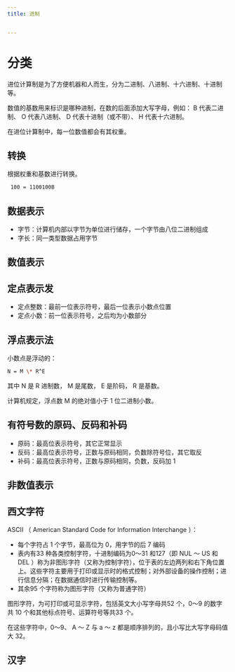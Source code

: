 ```yaml
---
title: 进制


---
```


# 分类

进位计算制是为了方便机器和人而生，分为二进制、八进制、十六进制、十进制等。

数值的基数用来标识是哪种进制，在数的后面添加大写字母，例如： B 代表二进制、 O 代表八进制、 D 代表十进制（或不带）、 H 代表十六进制。

在进位计算制中，每一位数值都会有其权重。

## 转换

根据权重和基数进行转换。

```bash
 100 = 1100100B
```

## 数据表示

- 字节：计算机内部以字节为单位进行储存，一个字节由八位二进制组成
- 字长：同一类型数据占用字节

## 数值表示

## 定点表示发

- 定点整数：最前一位表示符号，最后一位表示小数点位置
- 定点小数：前一位表示符号，之后均为小数部分

## 浮点表示法

小数点是浮动的：

```bash
N = M \* R^E
```

其中 N 是 R 进制数， M 是尾数， E 是阶码， R 是基数。

计算机规定，浮点数 M 的绝对值小于 1 位二进制小数。

## 有符号数的原码、反码和补码

- 原码：最高位表示符号，其它正常显示
- 反码：最高位表示符号，正数与原码相同，负数除符号位，其它取反
- 补码：最高位表示符号，正数与原码相同，负数，反码加 1

## 非数值表示

## 西文字符

ASCII （ American Standard Code for Information Interchange ）：

- 每个字符占 1 个字节，最高位为 0，用字节的后 7 编码
- 表内有33 种各类控制字符，十进制编码为0～31 和127（即 NUL ～ US
  和 DEL ）称为非图形字符（又称为控制字符），位于表的左边两列和右下角位置上。这些字符主要用于打印或显示时的格式控制；对外部设备的操作控制；进行信息分隔；在数据通信时进行传输控制等。
- 其余95 个字符称为图形字符（又称为普通字符）

图形字符，为可打印或可显示字符，包括英文大小写字母共52 个，0～9 的数字共 10 个和其他标点符号、运算符号等共33 个。

在这些字符中，0～9、 A ～ Z 与 a ～ z 都是顺序排列的，且小写比大写字母码值大 32。

## 汉字

            
